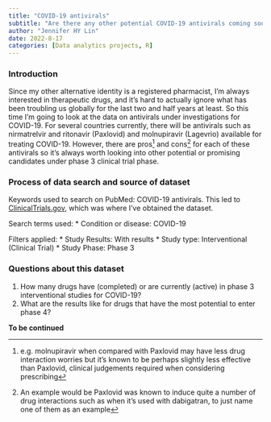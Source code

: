 ```yaml
---
title: "COVID-19 antivirals"
subtitle: "Are there any other potential COVID-19 antivirals coming soon?"
author: "Jennifer HY Lin"
date: 2022-8-17
categories: [Data analytics projects, R]
---
```


### **Introduction**

Since my other alternative identity is a registered pharmacist, I'm always interested in therapeutic drugs, and it's hard to actually ignore what has been troubling us globally for the last two and half years at least. So this time I'm going to look at the data on antivirals under investigations for COVID-19. For several countries currently, there will be antivirals such as nirmatrelvir and ritonavir (Paxlovid) and molnupiravir (Lagevrio) available for treating COVID-19. However, there are pros[^1] and cons[^2] for each of these antivirals so it's always worth looking into other potential or promising candidates under phase 3 clinical trial phase.

[^1]: e.g. molnupiravir when compared with Paxlovid may have less drug interaction worries but it's known to be perhaps slightly less effective than Paxlovid, clinical judgements required when considering prescribing

[^2]: An example would be Paxlovid was known to induce quite a number of drug interactions such as when it's used with dabigatran, to just name one of them as an example

### **Process of data search and source of dataset**

Keywords used to search on PubMed: COVID-19 antivirals. This led to [ClinicalTrials.gov](https://clinicaltrials.gov/ct2/home), which was where I've obtained the dataset.

Search terms used: \* Condition or disease: COVID-19

Filters applied: \* Study Results: With results \* Study type: Interventional (Clinical Trial) \* Study Phase: Phase 3

### **Questions about this dataset**

1.  How many drugs have (completed) or are currently (active) in phase 3 interventional studies for COVID-19?
2.  What are the results like for drugs that have the most potential to enter phase 4?

**To be continued**
